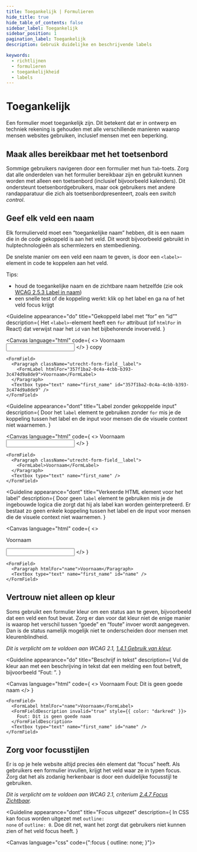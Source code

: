 ```yaml
---
title: Toegankelijk | Formulieren
hide_title: true
hide_table_of_contents: false
sidebar_label: Toegankelijk
sidebar_position: 1
pagination_label: Toegankelijk
description: Gebruik duidelijke en beschrijvende labels

keywords:
  - richtlijnen
  - formulieren
  - toegankelijkheid
  - labels
---
```


<!-- @license CC0-1.0 -->


# Toegankelijk

<Paragraph lead>
  Een formulier moet toegankelijk zijn. Dit betekent dat er in ontwerp en techniek rekening is gehouden met alle
  verschillende manieren waarop mensen websites gebruiken, inclusief mensen met een beperking.
</Paragraph>

## Maak alles bereikbaar met het toetsenbord

Sommige gebruikers navigeren door een formulier met hun `Tab`-toets. Zorg dat alle onderdelen van het formulier bereikbaar zijn en gebruikt kunnen worden met alleen een toetsenbord (inclusief bijvoorbeeld kalenders). Dit ondersteunt toetsenbordgebruikers, maar ook gebruikers met andere randapparatuur die zich als toetsenbordpresenteert, zoals een _switch control_.

## Geef elk veld een naam

Elk formulierveld moet een “toegankelijke naam” hebben, dit is een naam die in de code gekoppeld is aan het veld. Dit wordt bijvoorbeeld gebruikt in hulptechnologieën als schermlezers en stembediening.

De snelste manier om een veld een naam te geven, is door een `<label>`-element in code te koppelen aan het veld.

Tips:

- houd de toegankelijke naam en de zichtbare naam hetzelfde (zie ook [WCAG 2.5.3 Label in naam](https://www.w3.org/Translations/WCAG21-nl/#label-in-naam))
- een snelle test of de koppeling werkt: klik op het label en ga na of het veld focus krijgt

<Guideline
  appearance="do"
  title="Gekoppeld label met “for” en “id”"
  description={
    <Paragraph>
      Het <code>&lt;label&gt;</code>-element heeft een <code>for</code> attribuut (of <code>htmlFor</code> in React) dat
      verwijst naar het <code>id</code> van het bijbehorende invoerveld.
    </Paragraph>
  }
>
  <Canvas
    language="html"
    code={
      <>
        <label htmlFor="voornaam">Voornaam</label>
        <input type="text" name="first_name" id="voornaam" />
      </>
    }
    copy
  >
    <FormField>
      <Paragraph className="utrecht-form-field__label">
        <FormLabel htmlFor="357f1ba2-0c4a-4cbb-b393-3c474d9a8de9">Voornaam</FormLabel>
      </Paragraph>
      <Textbox type="text" name="first_name" id="357f1ba2-0c4a-4cbb-b393-3c474d9a8de9" />
    </FormField>
  </Canvas>
</Guideline>

<Guideline
  appearance="dont"
  title="Label zonder gekoppelde input"
  description={
    <Paragraph>
      Door het <Code>label</Code> element te gebruiken zonder <Code>for</Code> mis je de koppeling tussen het label en
      de input voor mensen die de visuele context niet waarnemen.
    </Paragraph>
  }
>
  <Canvas
    language="html"
    code={
      <>
        <label>Voornaam</label>
        <input type="text" name="first_name" />
      </>
    }
  >
    <FormField>
      <Paragraph className="utrecht-form-field__label">
        <FormLabel>Voornaam</FormLabel>
      </Paragraph>
      <Textbox type="text" name="first_name" />
    </FormField>
  </Canvas>
</Guideline>

<Guideline
  appearance="dont"
  title="Verkeerde HTML element voor het label"
  description={
    <Paragraph>
      Door geen <Code>label</Code> element te gebruiken mis je de ingebouwde logica die zorgt dat hij als label kan
      worden geinterpreteerd. Er bestaat zo geen enkele koppeling tussen het label en de input voor mensen die de
      visuele context niet waarnemen.
    </Paragraph>
  }
>
  <Canvas
    language="html"
    code={
      <>
        <p htmlFor="name">Voornaam</p>
        <input type="text" name="first_name" id="name" />
      </>
    }
  >
    <FormField>
      <Paragraph htmlFor="name">Voornaam</Paragraph>
      <Textbox type="text" name="first_name" id="name" />
    </FormField>
  </Canvas>
</Guideline>

## Vertrouw niet alleen op kleur

Soms gebruikt een formulier kleur om een status aan te geven, bijvoorbeeld dat een veld een fout bevat. Zorg er dan voor dat kleur niet de enige manier is waarop het verschil tussen “goede” en “foute” invoer wordt aangegeven. Dan is de status namelijk mogelijk niet te onderscheiden door mensen met kleurenblindheid.

_Dit is verplicht om te voldoen aan WCAG 2.1, [1.4.1 Gebruik van kleur](https://www.w3.org/Translations/WCAG21-nl/#gebruik-van-kleur)._

<Guideline
  appearance="do"
  title="Beschrijf in tekst"
  description={
    <Paragraph>
      Vul de kleur aan met een beschrijving in tekst dat een melding een fout betreft, bijvoorbeeld “Fout: ”.
    </Paragraph>
  }
>
  <Canvas
    language="html"
    code={
      <>
        <FormField>
          <FormLabel htmlFor="name">Voornaam</FormLabel>
          <FormFieldDescription invalid="true">Fout: Dit is geen goede naam</FormFieldDescription>
          <Textbox type="text" name="first_name" id="name" />
        </FormField>
      </>
    }
  >
    <FormField>
      <FormLabel htmlFor="name">Voornaam</FormLabel>
      <FormFieldDescription invalid="true" style={{ color: "darkred" }}>
        Fout: Dit is geen goede naam
      </FormFieldDescription>
      <Textbox type="text" name="first_name" id="name" />
    </FormField>
  </Canvas>
</Guideline>

## Zorg voor focusstijlen

Er is op je hele website altijd precies één element dat “focus” heeft. Als gebruikers een formulier invullen, krijgt het veld waar ze in typen focus. Zorg dat het als zodanig herkenbaar is door een duidelijke focusstijl te gebruiken.

_Dit is verplicht om te voldoen aan WCAG 2.1, criterium [2.4.7 Focus Zichtbaar](https://www.w3.org/Translations/WCAG21-nl/#focus-zichtbaar)._

<Guideline
  appearance="dont"
  title="Focus uitgezet"
  description={
    <Paragraph>
      In CSS kan focus worden uitgezet met <code>outline: none</code> of <code>outline: 0</code>. Doe dit net, want het
      zorgt dat gebruikers niet kunnen zien of het veld focus heeft.
    </Paragraph>
  }
>
  <Canvas language="css" code={":focus { outline: none; }"}></Canvas>
</Guideline>
